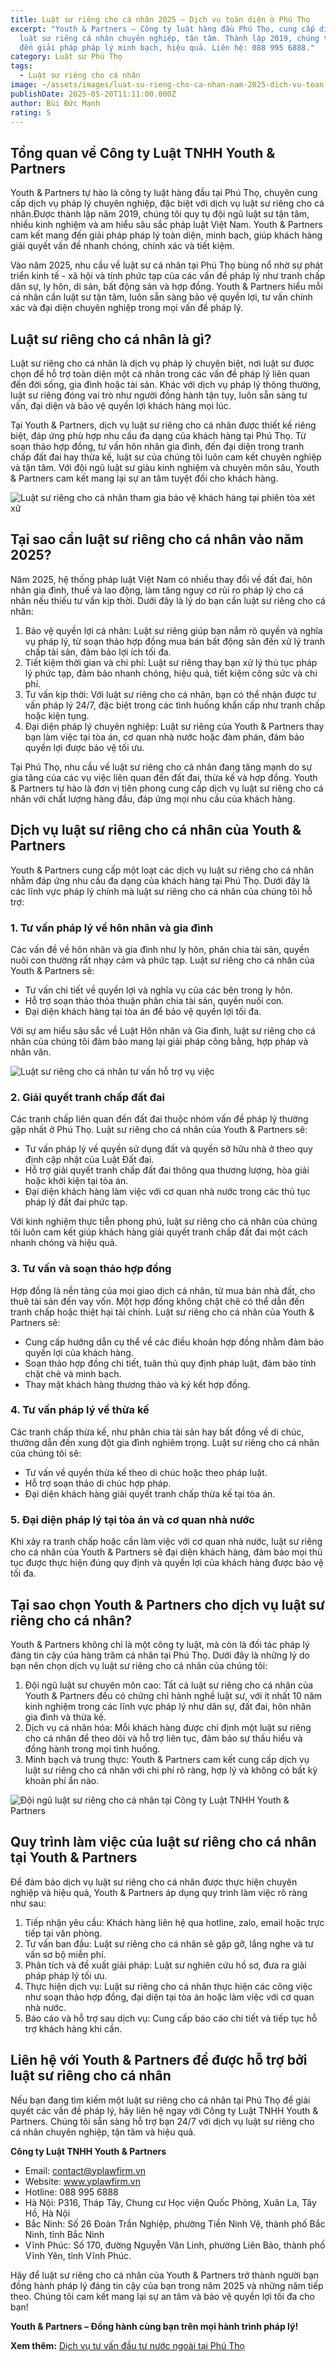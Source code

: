 ```yaml
---
title: Luật sư riêng cho cá nhân 2025 – Dịch vụ toàn diện ở Phú Thọ
excerpt: "Youth & Partners – Công ty luật hàng đầu Phú Thọ, cung cấp dịch vụ
  luật sư riêng cá nhân chuyên nghiệp, tận tâm. Thành lập 2019, chúng tôi mang
  đến giải pháp pháp lý minh bạch, hiệu quả. Liên hệ: 088 995 6888."
category: Luật sư Phú Thọ
tags:
  - Luật sư riêng cho cá nhân
image: ~/assets/images/luat-su-rieng-cho-ca-nhan-nam-2025-dich-vu-toan-dien-phu-tho.jpg
publishDate: 2025-05-20T11:11:00.000Z
author: Bùi Đức Mạnh
rating: 5
---
```


## Tổng quan về Công ty Luật TNHH Youth & Partners

Youth & Partners tự hào là công ty luật hàng đầu tại Phú Thọ, chuyên cung cấp dịch vụ pháp lý chuyên nghiệp, đặc biệt với dịch vụ luật sư riêng cho cá nhân.Được thành lập năm 2019, chúng tôi quy tụ đội ngũ luật sư tận tâm, nhiều kinh nghiệm và am hiểu sâu sắc pháp luật Việt Nam. Youth & Partners cam kết mang đến giải pháp pháp lý toàn diện, minh bạch, giúp khách hàng giải quyết vấn đề nhanh chóng, chính xác và tiết kiệm.

Vào năm 2025, nhu cầu về luật sư cá nhân tại Phú Thọ bùng nổ nhờ sự phát triển kinh tế - xã hội và tính phức tạp của các vấn đề pháp lý như tranh chấp dân sự, ly hôn, di sản, bất động sản và hợp đồng. Youth & Partners hiểu mỗi cá nhân cần luật sư tận tâm, luôn sẵn sàng bảo vệ quyền lợi, tư vấn chính xác và đại diện chuyên nghiệp trong mọi vấn đề pháp lý.

<YouTube id="HadHRr-bdRc" />

## Luật sư riêng cho cá nhân là gì?

Luật sư riêng cho cá nhân là dịch vụ pháp lý chuyên biệt, nơi luật sư được chọn để hỗ trợ toàn diện một cá nhân trong các vấn đề pháp lý liên quan đến đời sống, gia đình hoặc tài sản. Khác với dịch vụ pháp lý thông thường, luật sư riêng đóng vai trò như người đồng hành tận tụy, luôn sẵn sàng tư vấn, đại diện và bảo vệ quyền lợi khách hàng mọi lúc.

Tại Youth & Partners, dịch vụ luật sư riêng cho cá nhân được thiết kế riêng biệt, đáp ứng phù hợp nhu cầu đa dạng của khách hàng tại Phú Thọ. Từ soạn thảo hợp đồng, tư vấn hôn nhân gia đình, đến đại diện trong tranh chấp đất đai hay thừa kế, luật sư của chúng tôi luôn cam kết chuyên nghiệp và tận tâm. Với đội ngũ luật sư giàu kinh nghiệm và chuyên môn sâu, Youth & Partners cam kết mang lại sự an tâm tuyệt đối cho khách hàng.

![Luật sư riêng cho cá nhân tham gia bảo vệ khách hàng tại phiên tòa xét xử](~/assets/images/luat-su-rieng-cho-ca-nhan-tham-gia-bao-ve-khach-hang-tai-phien-toa-xet-xu.jpg "Luật sư riêng cho cá nhân tham gia bảo vệ khách hàng tại phiên tòa xét xử")

## Tại sao cần luật sư riêng cho cá nhân vào năm 2025?

Năm 2025, hệ thống pháp luật Việt Nam có nhiều thay đổi về đất đai, hôn nhân gia đình, thuế và lao động, làm tăng nguy cơ rủi ro pháp lý cho cá nhân nếu thiếu tư vấn kịp thời. Dưới đây là lý do bạn cần luật sư riêng cho cá nhân:

1. Bảo vệ quyền lợi cá nhân: Luật sư riêng giúp bạn nắm rõ quyền và nghĩa vụ pháp lý, từ soạn thảo hợp đồng mua bán bất động sản đến xử lý tranh chấp tài sản, đảm bảo lợi ích tối đa.
2. Tiết kiệm thời gian và chi phí: Luật sư riêng thay bạn xử lý thủ tục pháp lý phức tạp, đảm bảo nhanh chóng, hiệu quả, tiết kiệm công sức và chi phí.
3. Tư vấn kịp thời: Với luật sư riêng cho cá nhân, bạn có thể nhận được tư vấn pháp lý 24/7, đặc biệt trong các tình huống khẩn cấp như tranh chấp hoặc kiện tụng.
4. Đại diện pháp lý chuyên nghiệp: Luật sư riêng của Youth & Partners thay bạn làm việc tại tòa án, cơ quan nhà nước hoặc đàm phán, đảm bảo quyền lợi được bảo vệ tối ưu.

Tại Phú Thọ, nhu cầu về luật sư riêng cho cá nhân đang tăng mạnh do sự gia tăng của các vụ việc liên quan đến đất đai, thừa kế và hợp đồng. Youth & Partners tự hào là đơn vị tiên phong cung cấp dịch vụ luật sư riêng cho cá nhân với chất lượng hàng đầu, đáp ứng mọi nhu cầu của khách hàng.

## Dịch vụ luật sư riêng cho cá nhân của Youth & Partners

Youth & Partners cung cấp một loạt các dịch vụ luật sư riêng cho cá nhân nhằm đáp ứng nhu cầu đa dạng của khách hàng tại Phú Thọ. Dưới đây là các lĩnh vực pháp lý chính mà luật sư riêng cho cá nhân của chúng tôi hỗ trợ:

### 1. Tư vấn pháp lý về hôn nhân và gia đình

Các vấn đề về hôn nhân và gia đình như ly hôn, phân chia tài sản, quyền nuôi con thường rất nhạy cảm và phức tạp. Luật sư riêng cho cá nhân của Youth & Partners sẽ:

* Tư vấn chi tiết về quyền lợi và nghĩa vụ của các bên trong ly hôn.
* Hỗ trợ soạn thảo thỏa thuận phân chia tài sản, quyền nuôi con.
* Đại diện khách hàng tại tòa án để bảo vệ quyền lợi tối đa.

Với sự am hiểu sâu sắc về Luật Hôn nhân và Gia đình, luật sư riêng cho cá nhân của chúng tôi đảm bảo mang lại giải pháp công bằng, hợp pháp và nhân văn.

![Luật sư riêng cho cá nhân tư vấn hỗ trợ vụ việc](~/assets/images/luat-su-rieng-cho-ca-nhan-tu-van-ho-tro-vu-viec.jpg "Luật sư riêng cho cá nhân tư vấn hỗ trợ vụ việc")

### 2. Giải quyết tranh chấp đất đai

Các tranh chấp liên quan đến đất đai thuộc nhóm vấn đề pháp lý thường gặp nhất ở Phú Thọ. Luật sư riêng cho cá nhân của Youth & Partners sẽ:

* Tư vấn pháp lý về quyền sử dụng đất và quyền sở hữu nhà ở theo quy định cập nhật của Luật Đất đai.
* Hỗ trợ giải quyết tranh chấp đất đai thông qua thương lượng, hòa giải hoặc khởi kiện tại tòa án.
* Đại diện khách hàng làm việc với cơ quan nhà nước trong các thủ tục pháp lý đất đai phức tạp.

Với kinh nghiệm thực tiễn phong phú, luật sư riêng cho cá nhân của chúng tôi luôn cam kết giúp khách hàng giải quyết tranh chấp đất đai một cách nhanh chóng và hiệu quả.

### 3. Tư vấn và soạn thảo hợp đồng

Hợp đồng là nền tảng của mọi giao dịch cá nhân, từ mua bán nhà đất, cho thuê tài sản đến vay vốn. Một hợp đồng không chặt chẽ có thể dẫn đến tranh chấp hoặc thiệt hại tài chính. Luật sư riêng cho cá nhân của Youth & Partners sẽ:

* Cung cấp hướng dẫn cụ thể về các điều khoản hợp đồng nhằm đảm bảo quyền lợi của khách hàng.
* Soạn thảo hợp đồng chi tiết, tuân thủ quy định pháp luật, đảm bảo tính chặt chẽ và minh bạch.
* Thay mặt khách hàng thương thảo và ký kết hợp đồng.

### 4. Tư vấn pháp lý về thừa kế

Các tranh chấp thừa kế, như phân chia tài sản hay bất đồng về di chúc, thường dẫn đến xung đột gia đình nghiêm trọng. Luật sư riêng cho cá nhân của chúng tôi sẽ:

* Tư vấn về quyền thừa kế theo di chúc hoặc theo pháp luật.
* Hỗ trợ soạn thảo di chúc hợp pháp.
* Đại diện khách hàng giải quyết tranh chấp thừa kế tại tòa án.

### 5. Đại diện pháp lý tại tòa án và cơ quan nhà nước

Khi xảy ra tranh chấp hoặc cần làm việc với cơ quan nhà nước, luật sư riêng cho cá nhân của Youth & Partners sẽ đại diện khách hàng, đảm bảo mọi thủ tục được thực hiện đúng quy định và quyền lợi của khách hàng được bảo vệ tối đa.

## Tại sao chọn Youth & Partners cho dịch vụ luật sư riêng cho cá nhân?

Youth & Partners không chỉ là một công ty luật, mà còn là đối tác pháp lý đáng tin cậy của hàng trăm cá nhân tại Phú Thọ. Dưới đây là những lý do bạn nên chọn dịch vụ luật sư riêng cho cá nhân của chúng tôi:

1. Đội ngũ luật sư chuyên môn cao: Tất cả luật sư riêng cho cá nhân của Youth & Partners đều có chứng chỉ hành nghề luật sư, với ít nhất 10 năm kinh nghiệm trong các lĩnh vực pháp lý như dân sự, đất đai, hôn nhân gia đình và thừa kế.
2. Dịch vụ cá nhân hóa: Mỗi khách hàng được chỉ định một luật sư riêng cho cá nhân để theo dõi và hỗ trợ liên tục, đảm bảo sự thấu hiểu và đồng hành trong mọi tình huống.
3. Minh bạch và trung thực: Youth & Partners cam kết cung cấp dịch vụ luật sư riêng cho cá nhân với chi phí rõ ràng, hợp lý và không có bất kỳ khoản phí ẩn nào.

![Đội ngũ luật sư riêng cho cá nhân tại Công ty Luật TNHH Youth & Partners](~/assets/images/doi-ngu-luat-su-rieng-cho-ca-nhan-tai-cong-ty-luat-tnhh-youth-partners.jpg "Đội ngũ luật sư riêng cho cá nhân tại Công ty Luật TNHH Youth & Partners")

## Quy trình làm việc của luật sư riêng cho cá nhân tại Youth & Partners

Để đảm bảo dịch vụ luật sư riêng cho cá nhân được thực hiện chuyên nghiệp và hiệu quả, Youth & Partners áp dụng quy trình làm việc rõ ràng như sau:

1. Tiếp nhận yêu cầu: Khách hàng liên hệ qua hotline, zalo, email hoặc trực tiếp tại văn phòng.
2. Tư vấn ban đầu: Luật sư riêng cho cá nhân sẽ gặp gỡ, lắng nghe và tư vấn sơ bộ miễn phí.
3. Phân tích và đề xuất giải pháp: Luật sư nghiên cứu hồ sơ, đưa ra giải pháp pháp lý tối ưu.
4. Thực hiện dịch vụ: Luật sư riêng cho cá nhân thực hiện các công việc như soạn thảo hợp đồng, đại diện tại tòa án hoặc làm việc với cơ quan nhà nước.
5. Báo cáo và hỗ trợ sau dịch vụ: Cung cấp báo cáo chi tiết và tiếp tục hỗ trợ khách hàng khi cần.

## Liên hệ với Youth & Partners để được hỗ trợ bởi luật sư riêng cho cá nhân

Nếu bạn đang tìm kiếm một luật sư riêng cho cá nhân tại Phú Thọ để giải quyết các vấn đề pháp lý, hãy liên hệ ngay với Công ty Luật TNHH Youth & Partners. Chúng tôi sẵn sàng hỗ trợ bạn 24/7 với dịch vụ luật sư riêng cho cá nhân chuyên nghiệp, tận tâm và hiệu quả.

**Công ty Luật TNHH Youth & Partners**

* Email: contact@yplawfirm.vn
* Website: www.yplawfirm.vn
* Hotline: 088 995 6888
* Hà Nội: P316, Tháp Tây, Chung cư Học viện Quốc Phòng, Xuân La, Tây Hồ, Hà Nội
* Bắc Ninh: Số 26 Đoàn Trần Nghiệp, phường Tiền Ninh Vệ, thành phố Bắc Ninh, tỉnh Bắc Ninh
* Vĩnh Phúc: Số 170, đường Nguyễn Văn Linh, phường Liên Bảo, thành phố Vĩnh Yên, tỉnh Vĩnh Phúc.

Hãy để luật sư riêng cho cá nhân của Youth & Partners trở thành người bạn đồng hành pháp lý đáng tin cậy của bạn trong năm 2025 và những năm tiếp theo. Chúng tôi cam kết mang lại sự an tâm và bảo vệ quyền lợi tối đa cho bạn!

**Youth & Partners – Đồng hành cùng bạn trên mọi hành trình pháp lý!**

**Xem thêm:** [Dịch vụ tư vấn đầu tư nước ngoài tại Phú Thọ](https://yplawfirm.vn/tin-tuc/dich-vu-tu-van-dau-tu-nuoc-ngoai-tai-phu-tho)
